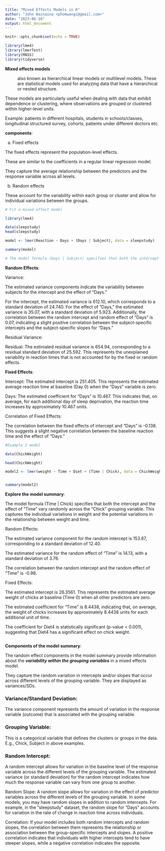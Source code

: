 ---
title: "Mixed Effects Models in R"
author: "John Wainaina <phomwangi@gmail.com>"
date: "2023-06-10"
output: html_document
---

```{r setup, include=FALSE}
knitr::opts_chunk$set(echo = TRUE)

library(lme4)
library(lmerTest)
library(MASS)
library(tidyverse)

```

**Mixed effects models**

~ also known as hierarchical linear models or multilevel models.
 These are statistical models used for analyzing data that have a hierarchical or nested structure.

These models are particularly useful when dealing with data that exhibit dependence or clustering, where observations are grouped or clustered within higher-level units.

Example: patients in different hospitals, students in schools/classes, longitudinal structured survey, cohorts, patients under different doctors etc.

**components**:

a) Fixed effects 

The fixed effects represent the population-level effects.

These are similar to the coefficients in a regular linear regression model. 

They capture the average relationship between the predictors and the response variable across all levels. 

b) Random effects

These account for the variability within each group or cluster and allow for individual variations between the groups.


```{r}

# Fit a mixed effect model

library(lme4)

data(sleepstudy)
head(sleepstudy)

model <- lmer(Reaction ~ Days + (Days | Subject), data = sleepstudy)

summary(model)

# The model formula (Days | Subject) specifies that both the intercept and the effect of "Days" vary randomly across the "Subject" grouping variable. This captures the individual differences in reaction times and the potential variations in the relationship between reaction times and sleep deprivation.


```

**Random Effects**:

Variance: 

The estimated variance components indicate the variability between subjects for the intercept and the effect of "Days." 

For the intercept, the estimated variance is 612.10, which corresponds to a standard deviation of 24.740. For the effect of "Days," the estimated variance is 35.07, with a standard deviation of 5.923. Additionally, the correlation between the random intercept and random effect of "Days" is 0.07, indicating a slight positive correlation between the subject-specific intercepts and the subject-specific slopes for "Days."

Residual Variance:

Residual: The estimated residual variance is 654.94, corresponding to a residual standard deviation of 25.592. This represents the unexplained variability in reaction times that is not accounted for by the fixed or random effects.

**Fixed Effects**:

Intercept: The estimated intercept is 251.405. This represents the estimated average reaction time at baseline (Day 0) when the "Days" variable is zero.

Days: The estimated coefficient for "Days" is 10.467. This indicates that, on average, for each additional day of sleep deprivation, the reaction time increases by approximately 10.467 units.

Correlation of Fixed Effects:

The correlation between the fixed effects of intercept and "Days" is -0.138. This suggests a slight negative correlation between the baseline reaction time and the effect of "Days."

```{r}
#Example 2 model

data(ChickWeight)

head(ChickWeight)

model2 <- lmer(weight ~ Time + Diet + (Time | Chick), data = ChickWeight)


summary(model2)


```

**Explore the model summary**:

The model formula (Time | Chick) specifies that both the intercept and the effect of "Time" vary randomly across the "Chick" grouping variable. This captures the individual variations in weight and the potential variations in the relationship between weight and time.

Random Effects:

The estimated variance component for the random intercept is 153.87, corresponding to a standard deviation of 12.40. 

The estimated variance for the random effect of "Time" is 14.13, with a standard deviation of 3.76. 

The correlation between the random intercept and the random effect of "Time" is -0.98.

Fixed Effects: 

The estimated intercept is 26.3561. This represents the estimated average weight of chicks at baseline (Time 0) when all other predictors are zero. 

The estimated coefficient for "Time" is 8.4438, indicating that, on average, the weight of chicks increases by approximately 8.4438 units for each additional unit of time. 

The coefficient for Diet4 is statistically significant (p-value < 0.001), suggesting that Diet4 has a significant effect on chick weight.


```{r}

```

**Components of the model summary**:


The random effect components in the model summary provide information about the ***variability within the grouping variables*** in a mixed effects model. 

They capture the random variation in intercepts and/or slopes that occur across different levels of the grouping variable. They are displayed as variances/SDs.

### Variance/Standard Deviation: 

The variance component represents the amount of variation in the response variable (outcome) that is associated with the grouping variable. 

### Grouping Variable: 

This is a categorical variable that defines the clusters or groups in the data. E.g., Chick, Subject in above examples.


### Random Intercept: 

A random intercept allows for variation in the baseline level of the response variable across the different levels of the grouping variable. The estimated variance (or standard deviation) for the random intercept indicates how much the response variable can vary from one group to another.

Random Slope: A random slope allows for variation in the effect of predictor variables across the different levels of the grouping variable. In some models, you may have random slopes in addition to random intercepts. For example, in the "sleepstudy" dataset, the random slope for "Days" accounts for variation in the rate of change in reaction time across individuals.

Correlation: If your model includes both random intercepts and random slopes, the correlation between them represents the relationship or association between the group-specific intercepts and slopes. A positive correlation indicates that individuals with higher intercepts tend to have steeper slopes, while a negative correlation indicates the opposite.


